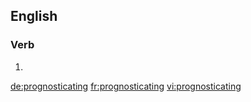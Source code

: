==English==

===Verb===
{{head|en}}

# {{present participle of|prognosticate}}

[[de:prognosticating]]
[[fr:prognosticating]]
[[vi:prognosticating]]
